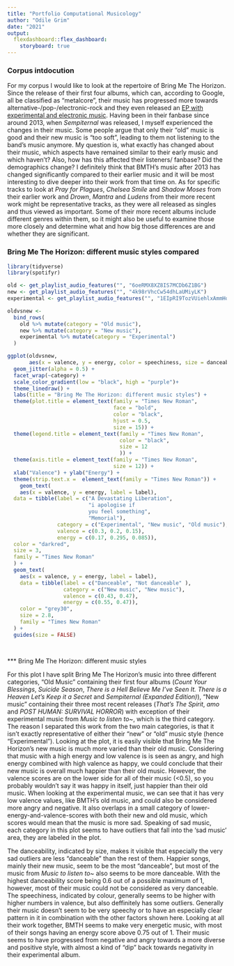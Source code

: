 ```yaml
---
title: "Portfolio Computational Musicology"
author: "Odile Grim"
date: "2021"
output: 
  flexdashboard::flex_dashboard:
    storyboard: true
---
```


### Corpus intdocution

For my corpus I would like to look at the repertoire of Bring Me The Horizon. Since the release of their first four albums, which can, according to Google, all be classified as "metalcore", their music has progressed more towards alternative-/pop-/electronic-rock and they even released an [EP with experimental and electronic music](https://open.spotify.com/album/6yC6aLzX5knhWpKDidwxft). Having been in their fanbase since around 2013, when *Sempiternal* was released, I myself experienced the changes in their music. Some people argue that only their "old" music is good and their new music is "too soft", leading to them not listening to the band's music anymore. My question is, what exactly has changed about their music, which aspects have remained similar to their early music and which haven't? Also, how has this affected their listeners/ fanbase? Did the demographics change? I definitely think that BMTH's music after 2013 has changed significantly compared to their earlier music and it will be most interesting to dive deeper into their work from that time on. As for specific tracks to look at *Pray for Plagues*, *Chelsea Smile* and *Shadow Moses* from their earlier work and *Drown*, *Mantra* and *Ludens* from their more recent work might be representative tracks, as they were all released as singles and thus viewed as important. Some of their more recent albums include different genres within them, so it might also be useful to examine those more closely and determine what and how big those differences are and whether they are significant.


### Bring Me The Horizon: different music styles compared

```r
library(tidyverse)
library(spotifyr)

old <- get_playlist_audio_features("", "6oeRMX8XZ8IS7MCDb6Z1BG")
new <- get_playlist_audio_features("", "4k98rVhcCw54dhLaUMiyLK")
experimental <- get_playlist_audio_features("", "1EIpRI9TozVUiehlxAmmHq")

oldvsnew <-
  bind_rows(
    old %>% mutate(category = "Old music"),
    new %>% mutate(category = "New music"),
    experimental %>% mutate(category = "Experimental")
  )

ggplot(oldvsnew, 
       aes(x = valence, y = energy, color = speechiness, size = danceability)) +
  geom_jitter(alpha = 0.5) +
  facet_wrap(~category) +
  scale_color_gradient(low = "black", high = "purple")+
  theme_linedraw() +
  labs(title = "Bring Me The Horizon: different music styles") +
  theme(plot.title = element_text(family = "Times New Roman", 
                                  face = "bold", 
                                  color = "black",
                                  hjust = 0.5,
                                  size = 15)) +
  theme(legend.title = element_text(family = "Times New Roman",
                                    color = "black",
                                    size = 12
                                    )) +
  theme(axis.title = element_text(family = "Times New Roman",
                                  size = 12)) +
  xlab("Valence") + ylab("Energy") +
  theme(strip.text.x =  element_text(family = "Times New Roman")) +
    geom_text(
    aes(x = valence, y = energy, label = label),
  data = tibble(label = c("A Devastating Liberation", 
                          "i apologise if 
                          you feel something",
                          "Memorial"), 
                category = c("Experimental", "New music", "Old music"), 
                valence = c(0.3, 0.2, 0.15),
                energy = c(0.17, 0.295, 0.085)),
  color = "darkred",
  size = 3,
  family = "Times New Roman"
  ) +
  geom_text(
    aes(x = valence, y = energy, label = label),
    data = tibble(label = c("Danceable", "Not danceable" ),
                  category = c("New music", "New music"),
                  valence = c(0.43, 0.47),
                  energy = c(0.55, 0.47)),
    color = "grey30",
    size = 2.8,
    family = "Times New Roman"
  ) +
  guides(size = FALSE)

  
```

*** Bring Me The Horizon: different music styles

For this plot I have split Bring Me The Horizon's music into three different categories, "Old Music" containing their first four albums (*Count Your Blessings*, *Suicide Season*, *There is a Hell Believe Me I've Seen It. There is a Heaven Let's Keep it a Secret* and *Sempiternal (Expanded Edition)*), "New music" containing their three most recent releases (*That's The Spirit*, *amo* and *POST HUMAN: SURVIVAL HORROR*) with exception of their experimental music from *Music to listen to~*, which is the third category. The reason I separated this work from the two main categories, is that it isn't exactly representative of either their "new" or "old" music style (hence "Experimental").
  Looking at the plot, it is easily visible that Bring Me The Horizon's new music is much more varied than their old music. Considering that music with a high energy and low valence is is seen as angry, and high energy combined with high valence as happy, we could conclude that their new music is overall much happier than their old music. However, the valence scores are on the lower side for all of their music (<0.5), so you probably wouldn't say it was happy in itself, just happier than their old music. When looking at the experimental music, we can see that it has very low valence values, like BMTH's old music, and could also be considered more angry and negative. It also overlaps in a small category of lower-energy-and-valence-scores with both their new and old music, which scores would mean that the music is more sad. Speaking of sad music, each category in this plot seems to have outliers that fall into the 'sad music' area, they are labeled in the plot.
  
  The danceability, indicated by size, makes it visible that especially the very sad outliers are less "danceable" than the rest of them. Happier songs, mainly their new music, seem to be the most "danceable", but most of the music from *Music to listen to~* also seems to be more danceable. With the highest danceability score being 0.6 out of a possible maximum of 1, however, most of their music could not be considered as very danceable. The speechiness, indicated by colour, generally seems to be higher with higher numbers in valence, but also deffinitely has some outliers. Generally their music doesn't seem to be very speechy or to have an especially clear pattern in it in combination with the other factors shown here. Looking at all their work together, BMTH seems to make very energetic music, with most of their songs having an energy score above 0.75 out of 1. Their music seems to have progressed from negative and angry towards a more diverse and positive style, with almost a kind of "dip" back towards negativity in their experimental album. 

